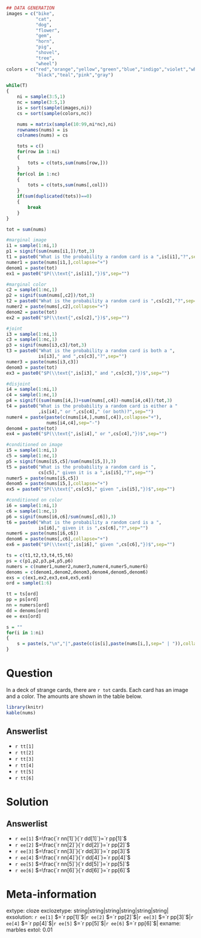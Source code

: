 ```r
## DATA GENERATION
images = c("bike",
           "cat",
           "dog",
           "flower",
           "gem",
           "horn",
           "pig",
           "shovel",
           "tree",
           "wheel")
colors = c("red","orange","yellow","green","blue","indigo","violet","white",
           "black","teal","pink","gray")

while(T)
{
    ni = sample(3:5,1)
    nc = sample(3:5,1)
    is = sort(sample(images,ni))
    cs = sort(sample(colors,nc))

    nums = matrix(sample(10:99,ni*nc),ni)
    rownames(nums) = is
    colnames(nums) = cs

    tots = c()
    for(row in 1:ni)
    {
        tots = c(tots,sum(nums[row,]))
    }
    for(col in 1:nc)
    {
        tots = c(tots,sum(nums[,col]))
    }
    if(sum(duplicated(tots))==0)
    {
        break
    }
}

tot = sum(nums)

#marginal image
i1 = sample(1:ni,1)
p1 = signif(sum(nums[i1,])/tot,3)
t1 = paste0("What is the probability a random card is a ",is[i1],"?",sep="")
numer1 = paste(nums[i1,],collapse="+")
denom1 = paste(tot)
ex1 = paste0("$P(\\text{",is[i1],"})$",sep="")

#marginal color
c2 = sample(1:nc,1)
p2 = signif(sum(nums[,c2])/tot,3)
t2 = paste0("What is the probability a random card is ",cs[c2],"?",sep="")
numer2 = paste(nums[,c2],collapse="+")
denom2 = paste(tot)
ex2 = paste0("$P(\\text{",cs[c2],"})$",sep="")

#joint
i3 = sample(1:ni,1)
c3 = sample(1:nc,1)
p3 = signif(nums[i3,c3]/tot,3)
t3 = paste0("What is the probability a random card is both a ",
            is[i3]," and ",cs[c3],"?",sep="")
numer3 = paste(nums[i3,c3])
denom3 = paste(tot)
ex3 = paste0("$P(\\text{",is[i3]," and ",cs[c3],"})$",sep="")

#disjoint
i4 = sample(1:ni,1)
c4 = sample(1:nc,1)
p4 = signif((sum(nums[i4,])+sum(nums[,c4])-nums[i4,c4])/tot,3)
t4 = paste0("What is the probability a random card is either a "
            ,is[i4]," or ",cs[c4]," (or both)?",sep="")
numer4 = paste(paste(c(nums[i4,],nums[,c4]),collapse="+"),
               nums[i4,c4],sep="-")
denom4 = paste(tot)
ex4 = paste0("$P(\\text{",is[i4]," or ",cs[c4],"})$",sep="")

#conditioned on image
i5 = sample(1:ni,1)
c5 = sample(1:nc,1)
p5 = signif(nums[i5,c5]/sum(nums[i5,]),3)
t5 = paste0("What is the probability a random card is ",
            cs[c5]," given it is a ",is[i5],"?",sep="")
numer5 = paste(nums[i5,c5])
denom5 = paste(nums[i5,],collapse="+")
ex5 = paste0("$P(\\text{",cs[c5]," given ",is[i5],"})$",sep="")

#conditioned on color
i6 = sample(1:ni,1)
c6 = sample(1:nc,1)
p6 = signif(nums[i6,c6]/sum(nums[,c6]),3)
t6 = paste0("What is the probability a random card is a ",
            is[i6]," given it is ",cs[c6],"?",sep="")
numer6 = paste(nums[i6,c6])
denom6 = paste(nums[,c6],collapse="+")
ex6 = paste0("$P(\\text{",is[i6]," given ",cs[c6],"})$",sep="")

ts = c(t1,t2,t3,t4,t5,t6)
ps = c(p1,p2,p3,p4,p5,p6)
numers = c(numer1,numer2,numer3,numer4,numer5,numer6)
denoms = c(denom1,denom2,denom3,denom4,denom5,denom6)
exs = c(ex1,ex2,ex3,ex4,ex5,ex6)
ord = sample(1:6)

tt = ts[ord]
pp = ps[ord]
nn = numers[ord]
dd = denoms[ord]
ee = exs[ord]

s = ""
for(i in 1:ni)
{
    s = paste(s,"\n","|",paste(c(is[i],paste(nums[i,],sep=" | ")),collapse=" | "),"|",collapse="") 
}
```

Question
========

In a deck of strange cards, there are `r tot` cards. Each card has an image and a color. The amounts are shown in the table below.

```r
library(knitr)
kable(nums)
```

Answerlist
--------
* `r tt[1]`
* `r tt[2]`
* `r tt[3]`
* `r tt[4]`
* `r tt[5]`
* `r tt[6]`



Solution
========

Answerlist
--------
* `r ee[1]` $=\frac{`r nn[1]`}{`r dd[1]`}=`r pp[1]`$
* `r ee[2]` $=\frac{`r nn[2]`}{`r dd[2]`}=`r pp[2]`$
* `r ee[3]` $=\frac{`r nn[3]`}{`r dd[3]`}=`r pp[3]`$
* `r ee[4]` $=\frac{`r nn[4]`}{`r dd[4]`}=`r pp[4]`$
* `r ee[5]` $=\frac{`r nn[5]`}{`r dd[5]`}=`r pp[5]`$
* `r ee[6]` $=\frac{`r nn[6]`}{`r dd[6]`}=`r pp[6]`$


Meta-information
============
extype: cloze
exclozetype: string|string|string|string|string|string|
exsolution: `r ee[1]` $=`r pp[1]`$|`r ee[2]` $=`r pp[2]`$|`r ee[3]` $=`r pp[3]`$|`r ee[4]` $=`r pp[4]`$|`r ee[5]` $=`r pp[5]`$|`r ee[6]` $=`r pp[6]`$|
exname: marbles
extol: 0.01
